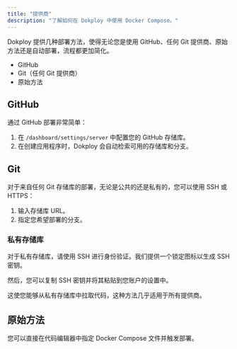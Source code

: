 ```yaml
---
title: "提供商"
description: "了解如何在 Dokploy 中使用 Docker Compose。"
---
```


Dokploy 提供几种部署方法，使得无论您是使用 GitHub、任何 Git 提供商、原始方法还是自动部署，流程都更加简化。

- GitHub
- Git（任何 Git 提供商）
- 原始方法

## GitHub

通过 GitHub 部署非常简单：

1. 在 `/dashboard/settings/server` 中配置您的 GitHub 存储库。
2. 在创建应用程序时，Dokploy 会自动检索可用的存储库和分支。

## Git

对于来自任何 Git 存储库的部署，无论是公共的还是私有的，您可以使用 SSH 或 HTTPS：

1. 输入存储库 URL。
2. 指定您希望部署的分支。

### 私有存储库

对于私有存储库，请使用 SSH 进行身份验证。我们提供一个锁定图标以生成 SSH 密钥。

<ImageZoom src="/assets/dokploy-ssh-compose.png" width={800} height={630} className="rounded-lg"/>

然后，您可以复制 SSH 密钥并将其粘贴到您账户的设置中。

<ImageZoom src="/assets/private-repository.png" width={800} height={630} className="rounded-lg"/>

这使您能够从私有存储库中拉取代码，这种方法几乎适用于所有提供商。

## 原始方法

您可以直接在代码编辑器中指定 Docker Compose 文件并触发部署。
